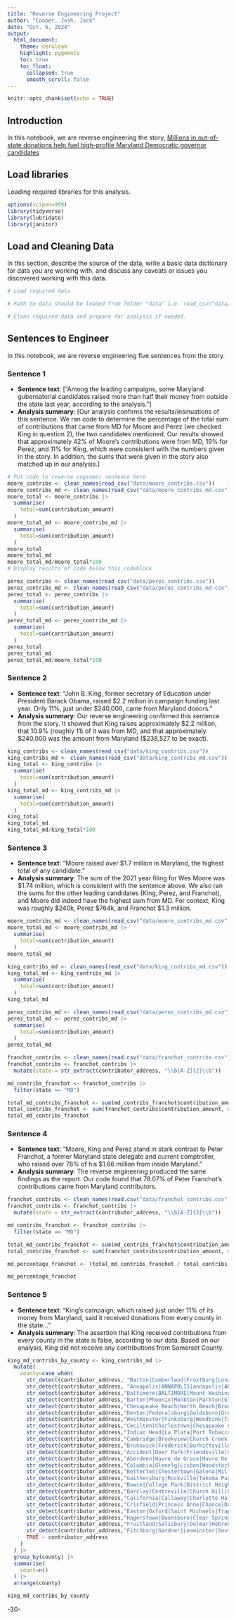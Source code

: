 ```yaml
---
title: "Reverse Engineering Project"
author: "Cooper, Josh, Jack"
date: "Oct. 6, 2024"
output:
  html_document:
    theme: cerulean
    highlight: pygments
    toc: true
    toc_float:
      collapsed: true
      smooth_scroll: false
---
```


```r
knitr::opts_chunk$set(echo = TRUE)
```

## Introduction 

In this notebook, we are reverse engineering the story, [Millions in out-of-state donations help fuel high-profile Maryland Democratic governor candidates](https://cnsmaryland.org/2022/03/03/millions-in-out-of-state-donations-help-fuel-high-profile-maryland-democratic-governor-candidates/)

## Load libraries

Loading required libraries for this analysis.

```r
options(scipen=999)
library(tidyverse)
library(lubridate)
library(janitor)
```

## Load and Cleaning Data

In this section, describe the source of the data, write a basic data dictionary for data you are working with, and discuss any caveats or issues you discovered working with this data. 

```r
# Load required data

# Path to data should be loaded from folder "data" i.e. read_csv("data/name_of_data.csv")

# Clean required data and prepare for analysis if needed. 

```

## Sentences to Engineer
In this notebook, we are reverse engineering five sentences from the story.

### Sentence 1

* **Sentence text**: [“Among the leading campaigns, some Maryland gubernatorial candidates raised more than half their money from outside the state last year, according to the analysis.”]
* **Analysis summary**: [Our analysis confirms the results/insinuations of this sentence. We ran code to determine the percentage of the total sum of contributions that came from MD for Moore and Perez (we checked King in question 2), the two candidates mentioned. Our results showed that approximately 42% of Moore's contributions were from MD, 19% for Perez, and 11% for King, which were consistent with the numbers given in the story. In addition, the sums that were given in the story also matched up in our analysis.]

```r
# Put code to reverse engineer sentence here
moore_contribs <- clean_names(read_csv("data/moore_contribs.csv"))
moore_contribs_md <- clean_names(read_csv("data/moore_contribs_md.csv"))
moore_total <- moore_contribs |>
  summarise(
    total=sum(contribution_amount)
  )
moore_total_md <- moore_contribs_md |>
  summarise(
    total=sum(contribution_amount)
  )
moore_total
moore_total_md
moore_total_md/moore_total*100
# Display results of code below this codeblock

```
```r
perez_contribs <- clean_names(read_csv("data/perez_contribs.csv"))
perez_contribs_md <- clean_names(read_csv("data/perez_contribs_md.csv"))
perez_total <- perez_contribs |>
  summarise(
    total=sum(contribution_amount)
  )
perez_total_md <- perez_contribs_md |>
  summarise(
    total=sum(contribution_amount)
  )
perez_total
perez_total_md
perez_total_md/moore_total*100
```
### Sentence 2

* **Sentence text**: “John B. King, former secretary of Education under President Barack Obama, raised $2.2 million in campaign funding last year. Only 11%, just under $240,000, came from Maryland donors.”
* **Analysis summary**: Our reverse engineering confirmed this sentence from the story. It showed that King raises approximately $2.2 million, that 10.9% (roughly 11) of it was from MD, and that approximately $240,000 was the amount from Maryland ($238,527 to be exact).

```r
king_contribs <- clean_names(read_csv("data/king_contribs.csv"))
king_contribs_md <- clean_names(read_csv("data/king_contribs_md.csv"))
king_total <- king_contribs |>
  summarise(
    total=sum(contribution_amount)
  )
king_total_md <- king_contribs_md |>
  summarise(
    total=sum(contribution_amount)
  )
king_total
king_total_md
king_total_md/king_total*100
```

### Sentence 3

* **Sentence text**: “Moore raised over $1.7 million in Maryland, the highest total of any candidate.”
* **Analysis summary**: The sum of the 2021 year filing for Wes Moore was $1.74 million, which is consistent with the sentence above. We also ran the sums for the other leading candidates (King, Perez, and Franchot), and Moore did indeed have the highest sum from MD. For context, King was roughly $240k, Perez $764k, and Franchot $1.3 million.

```r
moore_contribs_md <- clean_names(read_csv("data/moore_contribs_md.csv"))
moore_total_md <- moore_contribs_md |>
  summarise(
    total=sum(contribution_amount)
  )
moore_total_md
```
```r
king_contribs_md <- clean_names(read_csv("data/king_contribs_md.csv"))
king_total_md <- king_contribs_md |>
  summarise(
    total=sum(contribution_amount)
  )
king_total_md
```
```r
perez_contribs_md <- clean_names(read_csv("data/perez_contribs_md.csv"))
perez_total_md <- perez_contribs_md |>
  summarise(
    total=sum(contribution_amount)
  )
perez_total_md
```
```r
franchot_contribs <- clean_names(read.csv("data/franchot_contribs.csv"))
franchot_contribs <- franchot_contribs |>
  mutate(state = str_extract(contributor_address, "\\b[A-Z]{2}\\b"))

md_contribs_franchot <- franchot_contribs |>
  filter(state == "MD")

total_md_contribs_franchot <- sum(md_contribs_franchot$contribution_amount, na.rm = TRUE)
total_contribs_franchot <- sum(franchot_contribs$contribution_amount, na.rm = TRUE)
total_md_contribs_franchot
```
### Sentence 4

* **Sentence text**: "Moore, King and Perez stand in stark contrast to Peter Franchot, a former Maryland state delegate and current comptroller, who raised over 78% of his $1.66 million from inside Maryland."
* **Analysis summary**: The reverse engineering produced the same findings as the report. Our code found that 78.07% of Peter Franchot's contributions came from Maryland contributors.

```r
franchot_contribs <- clean_names(read.csv("data/franchot_contribs.csv"))
franchot_contribs <- franchot_contribs |>
  mutate(state = str_extract(contributor_address, "\\b[A-Z]{2}\\b"))

md_contribs_franchot <- franchot_contribs |>
  filter(state == "MD")

total_md_contribs_franchot <- sum(md_contribs_franchot$contribution_amount, na.rm = TRUE)
total_contribs_franchot <- sum(franchot_contribs$contribution_amount, na.rm = TRUE)

md_percentage_franchot <- (total_md_contribs_franchot / total_contribs_franchot) * 100

md_percentage_franchot
```

### Sentence 5

* **Sentence text**: "King’s campaign, which raised just under 11% of its money from Maryland, said it received donations from every county in the state..."
* **Analysis summary**: The assertion that King received contributions from every county in the state is false, according to our data. Based on our analysis, King did not receive any contributions from Somerset County.

```r
king_md_contribs_by_county <- king_contribs_md |>
  mutate(
    county=case_when(
      str_detect(contributor_address, "Barton|Cumberland|Frostburg|Lonaconing|Luke|Midland|Westernport|Bowling Green|Cresaptown|Ellerslie|La Vale|McCoole|Mount Savage|Potomac Park") ~ "Allegany",
      str_detect(contributor_address, "Annapolis|ANNAPOLIS|annapolis|ARNOLD|Harwood|Highland Beach|Annapolis Neck|Arden on the Severn|Arnold|Brooklyn Park|Cape Saint Claire|Crofton|Crownsville|Deale|Edgewater|Ferndale|Hanover|Fort Meade|Friendship|Galesville|Gambrills|Glen Burnie|Herald Harbor|Lake Shore|Linthicum|Maryland City|Davidsonville|Mayo|Naval Academy|Odenton|Parole|Pasadena|Pumphrey|Riva|Riviera Beach|Selby-on-the-Bay|Severn|Severna Park|Shady Side|Millersville|South Gate") ~ "Anne Arundel",
      str_detect(contributor_address,"Baltimore|BALTIMORE|Mount Washington") ~ "Baltimore City",
      str_detect(contributor_address,"Barton|Phoenix|Monkton|Parkton|Glen Arm|Baldwin|Gwynn Oak|Nottingham|Cumberland|Frostburg|Lonaconing|Luke|Midland|Westernport|Arbutus|Baltimore Highlands|Bowleys Quarters|Carney|Catonsville|Cockeysville|Dundalk|Edgemere|Essex|Garrison|Hampton|Kingsville|Lansdowne|Lochearn|Lutherville|Mays Chapel|Middle River|Milford Mill|Windsor Mill|Overlea|Owings Mills|Parkville|Perry Hall|Pikesville|Randallstown|Reisterstown|Rosedale|Rossville|Timonium|Towson|White Marsh|Woodlawn") ~ "Baltimore County",
      str_detect(contributor_address,"Chesapeake Beach|North Beach|Broomes Island|Calvert Beach|Chesapeake Ranch Estates|Drum Point|Dunkirk|Huntingtown|Long Beach|Lusby|Owings|Prince Frederick|Prnc Frederck|Port Republic|St. Leonard|Saint Leonard|Dowell|Solomons") ~ "Calvert",
      str_detect(contributor_address,"Denton|Federalsburg|Goldsboro|Greensboro|Henderson|Hillsboro|Marydel|Preston|Ridgely|Templeville|Choptank|West Denton|Williston") ~ "Caroline",
      str_detect(contributor_address,"Westminster|Finksburg|Woodbine|Taneytown|Manchester|Mount Airy|New Windsor|Union Bridge|Hampstead|Sykesville|Eldersburg") ~ "Carroll",
      str_detect(contributor_address,"Cecilton|Charlestown|Chesapeake City|Elkton|North East|Perryville|Port Deposit|Rising Sun") ~ "Cecil",
      str_detect(contributor_address,"Indian Head|La Plata|Port Tobacco Village|Bensville|Bryans Road|Bryantown|Cobb Island|Hughesville|Pomfret|Potomac Heights|Rock Point|Saint Charles|Waldorf|Tobacco|White Plains") ~ "Charles",
      str_detect(contributor_address,"Cambridge|Brookview|Church Creek|East New Market|Eldorado|Galestown|Hurlock|Secretary|Vienna|Algonquin|Elliott|Fishing Creek|Madison|Taylors Island") ~ "Dorcester",
      str_detect(contributor_address,"Brunswick|Frederick|Burkittsville|Emmitsburg|Middletown|Mount Airy|Myersville|New Market|Thurmont|Walkersville|Woodsboro|Rosemont|Adamstown|Ballenger Creek|Bartonsville|Braddock Heights|Buckeystown|Green Valley|Jefferson|Libertytown|Linganore|Monrovia|Point of Rocks|Sabillasville|Spring Ridge|Ijamsville|Urbana") ~ "Frederick",
      str_detect(contributor_address,"Accident|Deer Park|Friendsville|Grantsville|Kitzmiller|Loch Lynn Heights|Mountain Lake Park|Oakland|Bloomington|Crellin|Finzel|Gorman|Hutton|Jennings|Swanton") ~ "Garrett",
      str_detect(contributor_address,"Aberdeen|Havre de Grace|Havre De Grace|Abingdon|Edgewood|White Hall|Belcamp|Bel Air") ~ "Harford",
      str_detect(contributor_address,"Columbia|Glenelg|Lisbon|Woodstock|columbia|Elkridge|Cooksville|Ellicott City|Fulton|Highland|Ilchester|Jessup|North Laurel|Savage|Scaggsville") ~ "Howard",
      str_detect(contributor_address,"Betterton|Chestertown|Galena|Millington|Rock Hall|Butlertown|Edesville|Fairlee|Georgetown|Kennedyville|Still Pond|Tolchester|Worton") ~ "Kent",
      str_detect(contributor_address,"Gaithersburg|Rockville|Takoma Park|Barnesville|Brookeville|Chevy Chase|Chevy Chase View|Chevy Chase Village|Garrett Park|Glen Echo|Kensington|Laytonsville|North Chevy Chase|Poolesville|Somerset|Washington Grove|Martin's Additions|Drummond|Oakmont|Ashton-Sandy Spring|Sandy Spring|Aspen Hill|Bethesda|Brookmont|Burtonsville|Cabin John|Calverton|Clarksburg|Cloverly|Colesville|Damascus|Darnestown|Fairland|Forest Glen|Four Corners|Germantown|Glenmont|Hillandale|Kemp Mill|Layhill|Leisure World|rockville|Montgomery Village|Ashton|North Bethesda|bethesda|North Potomac|Olney|Potomac|Redland|Silver Spring|South Kensington|Travilah|White Oak|Wheaton|GAITHERSBURG|Dickerson|Boyds|TAKOMA PARK|Derwood") ~ "Montgomery",
      str_detect(contributor_address,"Bowie|College Park|District Heights|Glenarden|Greenbelt|Hyattsville|Laurel|Mount Rainier|New Carrollton|Seat Pleasant|Berwyn Heights|Bladensburg|Brentwood|Capitol Heights|Cheverly|Colmar Manor|Cottage City|Cottage city|Eagle Harbor|Edmonston|Fairmount Heights|Forest Heights|Landover Hills|Morningside|North Brentwood|Riverdale Park|University Park|UNIVERSITY PARK|Upper Marlboro|Accokeek|Adelphi|Andrews AFB|Aquasco|Baden|Beltsville|Brandywine|Brock Hall|Brown Station|Calverton|Camp Springs|Cedarville|Chillum|Clinton|Coral Hills|Croom|East Riverdale|Fairwood|Forestville|Fort Washington|Friendly|Glassmanor|Glenn Dale|Hillandale|Hillcrest Heights|Kettering|Konterra|Lake Arbor|Landover|Langley Park|Lanham|Largo|Marlboro Meadows|Marlboro Village|Marlow Heights|Marlton|Maryland Park|Melwood|Mitchellville|National Harbor|Oxon Hill|Peppermill Village|Queensland|Rosaryville|Seabrook|Silver Hill|South Laurel|Springdale|Suitland|HYATTSVILLE|Summerfield|Temple Hills|Walker Mill|West Laurel|Westphalia|Woodlawn|Woodmore|Ft Washington|Riverdale") ~ "Prince George's",
      str_detect(contributor_address,"Barclay|Centreville|Church Hill|Queen Anne|Queenstown|Sudlersville|Chester|Grasonville|Kent Narrows|Kingstown|Stevensville") ~ "Queen Anne's",
      str_detect(contributor_address,"California|Callaway|Charlotte Hall|Golden Beach|Lexington Park|Mechanicsville|Piney Point|St. George Island|Tall Timbers|Wildewood|St Marys City|Saint Inigoes|Leonardtown") ~ "St. Mary's",
      str_detect(contributor_address,"Crisfield|Princess Anne|Chance|Dames Quarter|Deal Island|Eden|Fairmount|Frenchtown-Rumbly|Mount Vernon|Hog's Neck|Cow Island|Jason|Smith Island|West Pocomoke") ~ "Somerset",
      str_detect(contributor_address,"Easton|Oxford|Saint Michaels|Trappe|Doncaster|Dover|York|Wyetown|St Michaels|Cordova|Tilghman Island") ~ "Talbot",
      str_detect(contributor_address,"Hagerstown|Boonsboro|Clear Spring|Funkstown|Hancock|Keedysville|Sharpsburg|Smithsburg|Williamsport|Antietam|Bagtown|Bakersville|Beaver Creek|Big Pool|Big Spring|Breathedsville|Brownsville|Cavetown|Cearfoss|Charlton|Chewsville|Dargan|Downsville|Eakles Mill|Edgemont|Ernstville|Fairplay|Fairview|Fort Ritchie|Fountainhead-Orchard Hills|Gapland|Garretts Mill|Greensburg|Halfway|Highfield-Cascade|Indian Springs|Jugtown|Kemps Mill|Leitersburg|Mapleville|Maugansville|Mercersville|Middleburg|Mount Aetna|Mount Briar|Mount Lena|Paramount-Long Meadow|Pecktonville|Pinesburg|Pondsville|Reid|Ringgold|Robinwood|Rohrersville|Saint James|San Mar|Sandy Hook|Tilghmanton|Trego-Rohrersville Station|Wilson-Conococheague|Yarrowsburg") ~ "Washington",
      str_detect(contributor_address,"Fruitland|Salisbury|Delmar|Hebron|Mardela Springs|Pittsville|Sharptown|Willards|Allen|Bivalve|Jesterville|Nanticoke|Nanticoke Acres|Parsonsburg|Powellville|Quantico|Tyaskin|Waterview|Whitehaven") ~ "Wicomico",
      str_detect(contributor_address,"Fitchburg|Gardner|Leominster|Southbridge|Worcester|Ashburnham|Athol|Auburn|Barre|Berlin|Blackstone|Bolton|Boylston|Brookfield|Charlton|Clinton|Douglas|Dudley|East Brookfield|Grafton|Hardwick|Harvard|Holden|Hopedale|Hubbardston|Lancaster|Leicester|Lunenburg|Mendon|Milford|Millbury|Millville|New Braintree|North Brookfield|Northborough|Northbridge|Oakham|Oxford|Paxton|Petersham|Phillipston|Princeton|Royalston|Rutland|Shrewsbury|Southborough|Spencer|Sterling|Sturbridge|Sutton|Templeton|Upton|Uxbridge|Warren|Webster|West Boylston|West Brookfield|Westborough|Westminster|Winchendon|Athol|Baldwinville|Barre|Brookfield|Clinton|Cordaville|Devens|East Brookfield|East Douglas|Fiskdale|Hopedale|Lunenburg|Milford|North Brookfield|Northborough|Petersham|Rutland|South Ashburnham|South Lancaster|Spencer|Sturbridge|Upton|Warren|Webster|West Brookfield|West Warren|Westborough|Whitinsville|Ocean Pines|Ocean City|Winchendon") ~ "Worcester",
      TRUE ~ contributor_address
    )
  ) |>
  group_by(county) |>
  summarise(
    count=n()
  ) |>
  arrange(county)

king_md_contribs_by_county
```

-30-